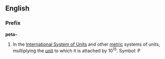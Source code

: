 ==English==
===Prefix===
'''peta-'''

#In the [[International System of Units]] and other [[metric]] systems of units, multiplying the [[unit]] to which it is attached by 10<sup>15</sup>. Symbol: P